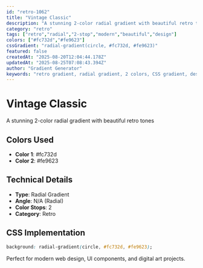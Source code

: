 ```yaml
---
id: "retro-1062"
title: "Vintage Classic"
description: "A stunning 2-color radial gradient with beautiful retro tones"
category: "retro"
tags: ["retro","radial","2-stop","modern","beautiful","design"]
colors: ["#fc732d","#fe9623"]
cssGradient: "radial-gradient(circle, #fc732d, #fe9623)"
featured: false
createdAt: "2025-08-20T12:04:44.178Z"
updatedAt: "2025-08-25T07:08:43.394Z"
author: "Gradient Generator"
keywords: "retro gradient, radial gradient, 2 colors, CSS gradient, design, #fc732d, #fe9623"
---
```


# Vintage Classic

A stunning 2-color radial gradient with beautiful retro tones

## Colors Used
- **Color 1**: #fc732d
- **Color 2**: #fe9623

## Technical Details
- **Type**: Radial Gradient
- **Angle**: N/A (Radial)
- **Color Stops**: 2
- **Category**: Retro

## CSS Implementation
```css
background: radial-gradient(circle, #fc732d, #fe9623);
```

Perfect for modern web design, UI components, and digital art projects.
